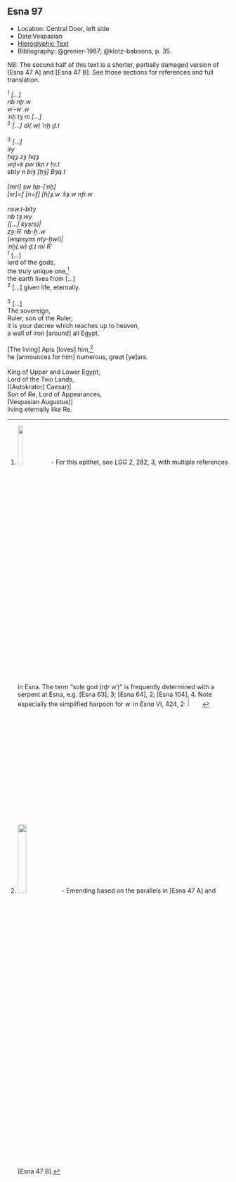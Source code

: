 ## Esna 97 {-}

<style>

  .col2 {
    columns: 2 320px;         /* number of columns and width in pixels*/
    -webkit-columns: 2 320px; /* chrome, safari */
    -moz-columns: 2 320px;    /* firefox */
    -webkit-column-break-inside: avoid;
    -page-break-inside: avoid;
    -break-inside: avoid;
  }

</style>

- Location: Central Door, left side
- Date:Vespasian
- [Hieroglyphic Text](https://www.ifao.egnet.net/uploads/publications/enligne/Temples-Esna002.pdf#page=264){target="_blank"}
- Bibliography: @grenier-1987; @klotz-baboons, p. 35.

NB: The second half of this text is a shorter, partially damaged version of [Esna 47 A] and [Esna 47 B]. See those sections for references and full translation.

<div class="col2">

| ^1^ *[...]   *
| *nb nṯr.w  *
| *wʿ-wʿ.w  *
| *ʿnḫ tȝ m [...]  *
| ^2^ *[...] dỉ(.w) ʿnḫ ḏ.t  *
|   
| ^3^ *[...]  *
| *ỉty   *
| *ḥqȝ zȝ ḥqȝ  *
| *wḏ=k pw tkn r ḥr.t  *
| *sbty n bỉȝ [ḥȝ] Bȝq.t  *
| 
| *[mrỉ] sw ḥp-[ʿnḫ]  *
| *[sr]=f [n=f] [h]ȝ.w ʿšȝ.w nfr.w  *
|   
| *nsw.t-bỉty   *
| *nb tȝ.wy  *
| *([...] kysrs)|  *
| *zȝ-Rʿ nb-ḫʿ.w  *
| *(wspsyns nty-ḫwỉ)|  *
| *ʿnḫ(.w) ḏ.t mỉ Rʿ  *

| ^1^  [...]
| lord of the gods,
| the truly unique one,[^fn-97_1]
| the earth lives from [...]
| ^2^ [...] given life, eternally.
| 
| ^3^ [...]
| The sovereign,
| Ruler, son of the Ruler,
| it is your decree which reaches up to heaven,
| a wall of iron [around] all Egypt.
| 
| [The living] Apis [loves] him,[^fn-97_2]
| he [announces for him] numerous, great [ye]ars.
| 
| King of Upper and Lower Egypt,
| Lord of the Two Lands,
| ([Autokrator] Caesar)|
| Son of Re, Lord of Appearances,
| (Vespasian Augustus)|
| living eternally like Re.

</div>

[^fn-97_1]: ![](images/97_1.png){width=15%} - For this epithet, see *LGG* 2, 282, 3, with multiple references in Esna. The term "sole god (*nṯr wʿ*)" is frequently determined with a serpent at Esna, e.g. [Esna 63], 3; [Esna 64], 2; [Esna 104], 4. Note especially the simplified harpoon for *wʿ* in *Esna* VI, 424, 2: ![](images/97_3.png){width=7%} 

[^fn-97_2]: ![](images/97_2.png){width=20%} - Emending based on the parallels in [Esna 47 A] and [Esna 47 B].